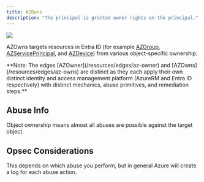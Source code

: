 ---
title: AZOwns
description: "The principal is granted owner rights on the principal."
---

<Frame>
  <img src="/assets/image-2-1.png"/>
</Frame>

AZOwns targets resources in Entra ID (for example [AZGroup](/resources/nodes/az-group), [AZServicePrincipal](/resources/nodes/az-service-principal), and [AZDevice](/resources/nodes/az-device)) from various object-specific ownership.

<Info>
  **Note: The edges [AZOwner](/resources/edges/az-owner) and [AZOwns](/resources/edges/az-owns) are distinct as they each apply their own distinct identity and access management platform (AzureRM and Entra ID respectively) with distinct mechanics, abuse primitives, and remediation steps.**
</Info>

## Abuse Info

Object ownership means almost all abuses are possible against the target object.

## Opsec Considerations
This depends on which abuse you perform, but in general Azure will create a log for each abuse action.